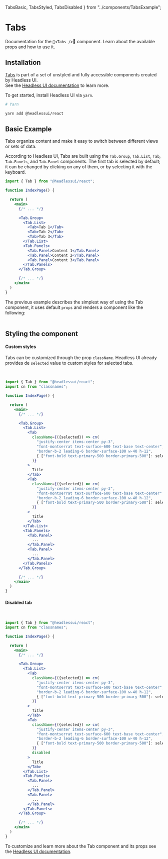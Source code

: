   TabsBasic,
  TabsStyled,
  TabsDisabled
} from "../components/TabsExample";

# Tabs

Documentation for the `<Tabs />` component. Learn about the available props and how to use it.

## Installation

[Tabs](https://headlessui.dev/react/tabs) is part of a set of unstyled and fully accessible components created by Headless UI.<br/>
See the [Headless UI documentation](https://headlessui.dev/) to learn more.<br/>

To get started, install Headless UI via `yarn`.

```bash
# Yarn

yarn add @headlessui/react
```

## Basic Example

Tabs organize content and make it easy to switch between different views or sets of data.

According to Headless UI, Tabs are built using the `Tab.Group`, `Tab.List`, `Tab`, `Tab.Panels`, and `Tab.Panel` components. The first tab is selected by default; it can be changed by clicking on any of them, or by selecting it with the keyboard.

```jsx highlight=9-20
import { Tab } from "@headlessui/react";

function IndexPage() {

  return (
    <main>
      {/* ... */}

      <Tab.Group>
        <Tab.List>
          <Tab>Tab 1</Tab>
          <Tab>Tab 2</Tab>
          <Tab>Tab 3</Tab>
        </Tab.List>
        <Tab.Panels>
          <Tab.Panel>Content 1</Tab.Panel>
          <Tab.Panel>Content 2</Tab.Panel>
          <Tab.Panel>Content 3</Tab.Panel>
        </Tab.Panels>
      </Tab.Group>

      {/* ... */}
    </main>
  )
}
```

The previous example describes the simplest way of using the Tab component, it uses default `props` and renders a component like the following:<br/><br/>

<TabsBasic />

## Styling the component

#### Custom styles

Tabs can be customized through the prop `className`. Headless UI already provides de `selected` value to custom styles for selected tabs.

<br/>

<TabsStyled />

```jsx highlight=12-19,22-29
import { Tab } from "@headlessui/react";
import cn from "classnames";

function IndexPage() {

  return (
    <main>
      {/* ... */}

      <Tab.Group>
        <Tab.List>
          <Tab
            className={({selected}) => cn(
              "justify-center items-center py-3",
              "font-montserrat text-surface-600 text-base text-center",
              "border-b-2 leading-6 border-surface-100 w-40 h-12",
              { ["font-bold text-primary-500 border-primary-500"]: selected }
            )}
          >
            Title
          </Tab>
          <Tab
            className={({selected}) => cn(
              "justify-center items-center py-3",
              "font-montserrat text-surface-600 text-base text-center",
              "border-b-2 leading-6 border-surface-100 w-40 h-12",
              { ["font-bold text-primary-500 border-primary-500"]: selected }
            )}
          >
            Title
          </Tab>
        </Tab.List>
        <Tab.Panels>
          <Tab.Panel>
            ...
          </Tab.Panel>
          <Tab.Panel>
            ...
          </Tab.Panel>
        </Tab.Panels>
      </Tab.Group>

      {/* ... */}
    </main>
  )
}
```

#### Disabled tab

<br/>

<TabsDisabled />

```jsx highlight=22-30
import { Tab } from "@headlessui/react";
import cn from "classnames";

function IndexPage() {

  return (
    <main>
      {/* ... */}

      <Tab.Group>
        <Tab.List>
          <Tab
            className={({selected}) => cn(
              "justify-center items-center py-3",
              "font-montserrat text-surface-600 text-base text-center",
              "border-b-2 leading-6 border-surface-100 w-40 h-12",
              { ["font-bold text-primary-500 border-primary-500"]: selected }
            )}
          >
            Title
          </Tab>
          <Tab
            className={({selected}) => cn(
              "justify-center items-center py-3",
              "font-montserrat text-surface-600 text-base text-center",
              "border-b-2 leading-6 border-surface-100 w-40 h-12",
              { ["font-bold text-primary-500 border-primary-500"]: selected }
            )}
            disabled
          >
            Title
          </Tab>
        </Tab.List>
        <Tab.Panels>
          <Tab.Panel>
            ...
          </Tab.Panel>
          <Tab.Panel>
            ...
          </Tab.Panel>
        </Tab.Panels>
      </Tab.Group>

      {/* ... */}
    </main>
  )
}
```

To customize and learn more about the Tab component and its props see the [Headless UI documentation](https://headlessui.dev/).